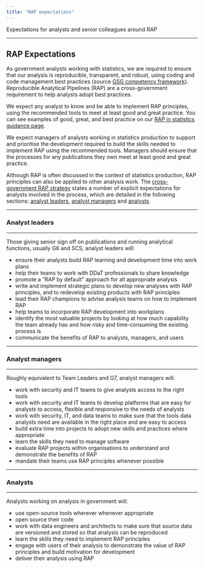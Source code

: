 ```yaml
---
title: "RAP expectations"
---
```


<p class="text-muted">Expectations for analysts and senior colleagues around RAP</p>

---

## RAP Expectations

As government analysts working with statistics, we are required to ensure that our analysis is reproducible, transparent, and robust, using coding and code management best practices (source [GSG competency framework](https://analysisfunction.civilservice.gov.uk/policy-store/competency-framework-for-the-government-statistician-group-gsg/)). Reproducible Analytical Pipelines (RAP) are a cross-government requirement to help analysts adopt best practices.

We expect any analyst to know and be able to implement RAP principles, using the recommended tools to meet at least good and great practice. You can see examples of good, great, and best practice on our [RAP in statistics guidance page](../RAP/rap-statistics.html).

We expect managers of analysts working in statistics production to support and prioritise the development required to build the skills needed to implement RAP using the recommended tools. Managers should ensure that the processes for any publications they own meet at least good and great practice.

Although RAP is often discussed in the context of statistics production, RAP principles can also be applied to other analysis work. The [cross-government RAP strategy](https://analysisfunction.civilservice.gov.uk/policy-store/reproducible-analytical-pipelines-strategy/) states a number of explicit expectations for analysts involved in the process, which are detailed in the following sections: [analyst leaders](#analyst-leaders), [analyst managers](#analyst-managers) and [analysts](#analysts).

---

### Analyst leaders 

---

Those giving senior sign off on publications and running analytical functions, usually G6 and SCS, analyst leaders will:

- ensure their analysts build RAP learning and development time into work plans
- help their teams to work with DDaT professionals to share knowledge
- promote a “RAP by default” approach for all appropriate analysis
- write and implement strategic plans to develop new analyses with RAP principles, and to redevelop existing products with RAP principles
- lead their RAP champions to advise analysis teams on how to implement RAP
- help teams to incorporate RAP development into workplans
- identify the most valuable projects by looking at how much capability the team already has and how risky and time-consuming the existing process is
- communicate the benefits of RAP to analysts, managers, and users

---

### Analyst managers 

---

Roughly equivalent to Team Leaders and G7, analyst managers will:

- work with security and IT teams to give analysts access to the right tools
- work with security and IT teams to develop platforms that are easy for analysts to access, flexible and responsive to the needs of analysts
- work with security, IT, and data teams to make sure that the tools data analysts need are available in the right place and are easy to access
- build extra time into projects to adopt new skills and practices where appropriate
- learn the skills they need to manage software
- evaluate RAP projects within organisations to understand and demonstrate the benefits of RAP
- mandate their teams use RAP principles whenever possible

---

### Analysts 

---

Analysts working on analysis in government will:

- use open-source tools wherever whenever appropriate
- open source their code
- work with data engineers and architects to make sure that source data are versioned and stored so that analysis can be reproduced
- learn the skills they need to implement RAP principles
- engage with users of their analysis to demonstrate the value of RAP principles and build motivation for development
- deliver their analysis using RAP
